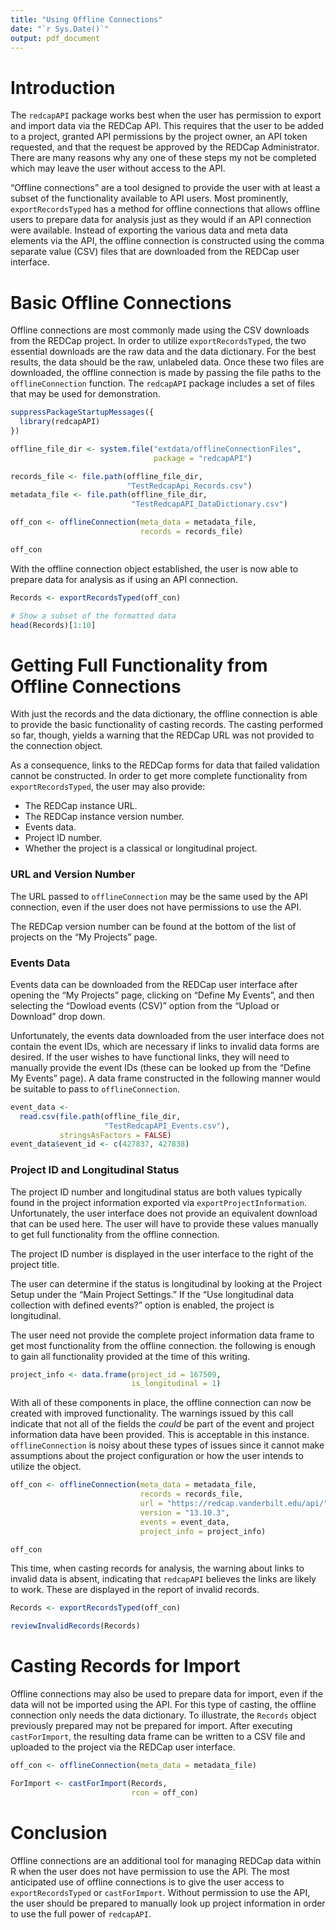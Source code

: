 ```yaml
---
title: "Using Offline Connections"
date: "`r Sys.Date()`"
output: pdf_document
---
```


# Introduction

The `redcapAPI` package works best when the user has permission to export and import data via the REDCap API. This requires that the user to be added to a project, granted API permissions by the project owner, an API token requested, and that the request be approved by the REDCap Administrator. There are many reasons why any one of these steps my not be completed which may leave the user without access to the API. 

"Offline connections" are a tool designed to provide the user with at least a subset of the functionality available to API users. Most prominently, `exportRecordsTyped` has a method for offline connections that allows offline users to prepare data for analysis just as they would if an API connection were available. Instead of exporting the various data and meta data elements via the API, the offline connection is constructed using the comma separate value (CSV) files that are downloaded from the REDCap user interface. 

# Basic Offline Connections

Offline connections are most commonly made using the CSV downloads from the REDCap project. In order to utilize `exportRecordsTyped`, the two essential downloads are the raw data and the data dictionary. For the best results, the data should be the raw, unlabeled data. Once these two files are downloaded, the offline connection is made by passing the file paths to the `offlineConnection` function. The `redcapAPI` package includes a set of files that may be used for demonstration. 

```r
suppressPackageStartupMessages({
  library(redcapAPI)
})

offline_file_dir <- system.file("extdata/offlineConnectionFiles", 
                                package = "redcapAPI")

records_file <- file.path(offline_file_dir, 
                          "TestRedcapApi_Records.csv")
metadata_file <- file.path(offline_file_dir, 
                           "TestRedcapAPI_DataDictionary.csv")

off_con <- offlineConnection(meta_data = metadata_file, 
                             records = records_file)

off_con
```

With the offline connection object established, the user is now able to prepare data for analysis as if using an API connection. 

```r
Records <- exportRecordsTyped(off_con)

# Show a subset of the formatted data
head(Records)[1:10]
```

# Getting Full Functionality from Offline Connections

With just the records and the data dictionary, the offline connection is able to provide the basic functionality of casting records. The casting performed so far, though, yields a warning that the REDCap URL was not provided to the connection object. 

As a consequence, links to the REDCap forms for data that failed validation cannot be constructed. In order to get more complete functionality from `exportRecordsTyped`, the user may also provide:

* The REDCap instance URL.
* The REDCap instance version number. 
* Events data.
* Project ID number.
* Whether the project is a classical or longitudinal project.

### URL and Version Number 

The URL passed to `offlineConnection` may be the same used by the API connection, even if the user does not have permissions to use the API.

The REDCap version number can be found at the bottom of the list of projects on the "My Projects" page. 

### Events Data

Events data can be downloaded from the REDCap user interface after opening the "My Projects" page, clicking on "Define My Events", and then selecting the "Dowload events (CSV)" option from the "Upload or Download" drop down.

Unfortunately, the events data downloaded from the user interface does not contain the event IDs, which are necessary if links to invalid data forms are desired. If the user wishes to have functional links, they will need to manually provide the event IDs (these can be looked up from the "Define My Events" page). A data frame constructed in the following manner would be suitable to pass to `offlineConnection`.

```r
event_data <- 
  read.csv(file.path(offline_file_dir, 
                     "TestRedcapAPI_Events.csv"), 
           stringsAsFactors = FALSE)
event_data$event_id <- c(427837, 427838)
```

### Project ID and Longitudinal Status

The project ID number and longitudinal status are both values typically found in the project information exported via `exportProjectInformation`. Unfortunately, the user interface does not provide an equivalent download that can be used here. The user will have to provide these values manually to get full functionality from the offline connection. 

The project ID number is displayed in the user interface to the right of the project title. 

The user can determine if the status is longitudinal by looking at the Project Setup under the "Main Project Settings." If the "Use longitudinal data collection with defined events?" option is enabled, the project is longitudinal. 

The user need not provide the complete project information data frame to get most functionality from the offline connection. the following is enough to gain all functionality provided at the time of this writing.

```r
project_info <- data.frame(project_id = 167509, 
                           is_longitudinal = 1)
```

With all of these components in place, the offline connection can now be created with improved functionality. The warnings issued by this call indicate that not all of the fields the _could_ be part of the event and project information data have been provided. This is acceptable in this instance. `offlineConnection` is noisy about these types of issues since it cannot make assumptions about the project configuration or how the user intends to utilize the object. 

```r
off_con <- offlineConnection(meta_data = metadata_file, 
                             records = records_file, 
                             url = "https://redcap.vanderbilt.edu/api/",
                             version = "13.10.3", 
                             events = event_data, 
                             project_info = project_info)

off_con
```

This time, when casting records for analysis, the warning about links to invalid data is absent, indicating that `redcapAPI` believes the links are likely to work. These are displayed in the report of invalid records.

```r
Records <- exportRecordsTyped(off_con)

reviewInvalidRecords(Records)
```

# Casting Records for Import

Offline connections may also be used to prepare data for import, even if the data will not be imported using the API. For this type of casting, the offline connection only needs the data dictionary. To illustrate, the `Records` object previously prepared may not be prepared for import. After executing `castForImport`, the resulting data frame can be written to a CSV file and uploaded to the project via the REDCap user interface.

```r
off_con <- offlineConnection(meta_data = metadata_file)

ForImport <- castForImport(Records, 
                           rcon = off_con)
```

# Conclusion

Offline connections are an additional tool for managing REDCap data within R when the user does not have permission to use the API. The most anticipated use of offline connections is to give the user access to `exportRecordsTyped` or `castForImport`. Without permission to use the API, the user should be prepared to manually look up project information in order to use the full power of `redcapAPI`. 